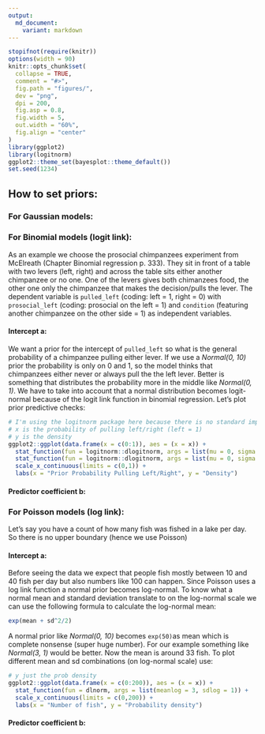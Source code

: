 ```yaml
---
output:
  md_document:
    variant: markdown
---
```


<!-- knowledge_base.md is generated from knowledge_base.Rmd. Please edit that file -->

```r
stopifnot(require(knitr))
options(width = 90)
knitr::opts_chunk$set(
  collapse = TRUE,
  comment = "#>",
  fig.path = "figures/",
  dev = "png",
  dpi = 200,
  fig.asp = 0.8,
  fig.width = 5,
  out.width = "60%",
  fig.align = "center"
)
library(ggplot2)
library(logitnorm)
ggplot2::theme_set(bayesplot::theme_default())
set.seed(1234)
```


## How to set priors:

### For Gaussian models:

### For Binomial models (logit link):
As an example we choose the prosocial chimpanzees experiment from McElreath (Chapter Binomial regression p. 333). They sit in front of a table with two levers (left, right) and across the table sits either another chimpanzee or no one. One of the levers gives both chimanzees food, the other one only the chimpanzee that makes the decision/pulls the lever. The dependent variable is `pulled_left` (coding: left = 1, right = 0) with `prosocial_left` (coding: prosocial on the left = 1) and `condition` (featuring another chimpanzee on the other side = 1) as independent variables.

#### Intercept a:
We want a prior for the intercept of `pulled_left` so what is the general probability of a chimpanzee pulling either lever. If we use a _Normal(0, 10)_ prior the probability is only on 0 and 1, so the model thinks that chimpanzees either never or always pull the the left lever. Better is something that distributes the probability more in the middle like _Normal(0, 1)_. We have to take into account that a normal distribution becomes logit-normal because of the logit link function in binomial regression. Let's plot prior predictive checks:
```r
# I'm using the logitnorm package here because there is no standard implementation of a logit-normal distribution in R
# x is the probability of pulling left/right (left = 1)
# y is the density
ggplot2::ggplot(data.frame(x = c(0:1)), aes = (x = x)) + 
  stat_function(fun = logitnorm::dlogitnorm, args = list(mu = 0, sigma = 1), colour = 'red') +
  stat_function(fun = logitnorm::dlogitnorm, args = list(mu = 0, sigma = 10), colour = 'black') +
  scale_x_continuous(limits = c(0,1)) +
  labs(x = "Prior Probability Pulling Left/Right", y = "Density")
```

#### Predictor coefficient b:

### For Poisson models (log link):
Let's say you have a count of how many fish was fished in a lake per day. So there is no upper boundary (hence we use Poisson)

#### Intercept a:
Before seeing the data we expect that people fish mostly between 10 and 40 fish per day but also numbers like 100 can happen. Since Poisson uses a log link function a normal prior becomes log-normal. To know what a normal mean and standard deviation translate to on the log-normal scale we can use the following formula to calculate the log-normal mean:
```r
exp(mean + sd^2/2)
```
A normal prior like _Normal(0, 10)_ becomes `exp(50)`as mean which is complete nonsense (super huge number). For our example something like _Normal(3, 1)_ would be better. Now the mean is around 33 fish. To plot different mean and sd combinations (on log-normal scale) use:
```r
# y just the prob density
ggplot2::ggplot(data.frame(x = c(0:200)), aes = (x = x)) + 
  stat_function(fun = dlnorm, args = list(meanlog = 3, sdlog = 1)) +
  scale_x_continuous(limits = c(0,200)) +
  labs(x = "Number of fish", y = "Probability density")
```

#### Predictor coefficient b:
